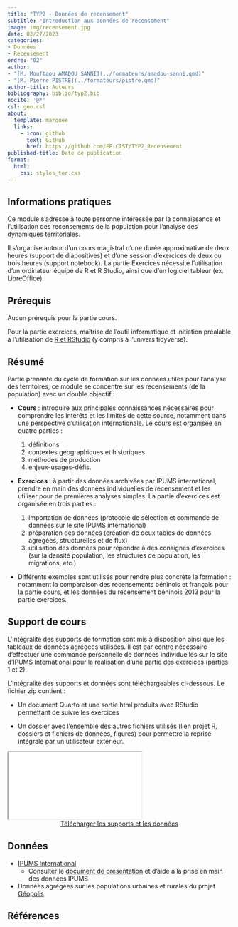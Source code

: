 ```yaml
---
title: "TYP2 - Données de recensement"
subtitle: "Introduction aux données de recensement"
image: img/recensement.jpg
date: 02/27/2023
categories: 
- Données
- Recensement
ordre: "02" 
author: 
- "[M. Mouftaou AMADOU SANNI](../formateurs/amadou-sanni.qmd)"
- "[M. Pierre PISTRE](../formateurs/pistre.qmd)"
author-title: Auteurs
bibliography: biblio/typ2.bib
nocite: '@*'
csl: geo.csl
about:
  template: marquee
  links:
    - icon: github
      text: GitHub
      href: https://github.com/EE-CIST/TYP2_Recensement
published-title: Date de publication 
format:
  html: 
    css: styles_ter.css
---
```


## <i class="bi bi-info-circle"></i> Informations pratiques

Ce module s'adresse à toute personne intéressée par la connaissance et l'utilisation des recensements de la population pour l'analyse des dynamiques territoriales.

Il s'organise autour d'un cours magistral d'une durée approximative de deux heures (support de diapositives) et d'une session d'exercices de deux ou trois heures (support notebook). La partie Exercices nécessite l'utilisation d'un ordinateur équipé de R et R Studio, ainsi que d'un logiciel tableur (ex. LibreOffice).

## <i class="bi bi-ui-checks-grid"></i> Prérequis

Aucun prérequis pour la partie cours.

Pour la partie exercices, maîtrise de l'outil informatique et initiation préalable à l'utilisation de [R et RStudio](out1_r.qmd) (y compris à l'univers tidyverse).

## <i class="bi bi-bookmark"></i> Résumé

Partie prenante du cycle de formation sur les données utiles pour l'analyse des territoires, ce module se concentre sur les recensements (de la population) avec un double objectif :

-   **Cours** : introduire aux principales connaissances nécessaires pour comprendre les intérêts et les limites de cette source, notamment dans une perspective d'utilisation internationale. Le cours est organisée en quatre parties :

    1.  définitions
    2.  contextes géographiques et historiques
    3.  méthodes de production
    4.  enjeux-usages-défis.

-   **Exercices :** à partir des données archivées par IPUMS international, prendre en main des données individuelles de recensement et les utiliser pour de premières analyses simples. La partie d'exercices est organisée en trois parties :

    1.  importation de données (protocole de sélection et commande de données sur le site IPUMS international)
    2.  préparation des données (création de deux tables de données agrégées, structurelles et de flux)
    3.  utilisation des données pour répondre à des consignes d'exercices (sur la densité population, les structures de population, les migrations, etc.)

-   Différents exemples sont utilisés pour rendre plus concrète la formation : notamment la comparaison des recensements béninois et français pour la partie cours, et les données du recensement béninois 2013 pour la partie exercices.

## <i class="bi bi-person-video3"></i> Support de cours

L'intégralité des supports de formation sont mis à disposition ainsi que les tableaux de données agrégées utilisées. Il est par contre nécessaire d'effectuer une commande personnelle de données individuelles sur le site d'IPUMS International pour la réalisation d'une partie des exercices (parties 1 et 2).

L'intégralité des supports et données sont téléchargeables ci-dessous. Le fichier zip contient :

-   Un document Quarto et une sortie html produits avec RStudio permettant de suivre les exercices

-   Un dossier avec l'ensemble des autres fichiers utilisés (lien projet R, dossiers et fichiers de données, figures) pour permettre la reprise intégrale par un utilisateur extérieur.

<object class="slide" data="../modules/support/typ2_rec.pdf" type="application/pdf">

<iframe class="slide" src="../modules/support/typ2_rec.pdf">

</iframe>

</object>

<center><a href="https://bit.ly/3WVpXRT" class="btn btn-warning" role="button" aria-disabled="true" target="_blank" rel="noopener noreferrer"><i class="bi bi-cloud-arrow-down"></i> Télécharger les supports et les données </a></center>

## <i class="bi bi-clipboard-data"></i> Données

-   [IPUMS International](https://international.ipums.org/international/)
    -   Consulter le [document de présentation](https://ee-cist.github.io/data_RP/) et d'aide à la prise en main des données IPUMS
-   Données agrégées sur les populations urbaines et rurales du projet [Géopolis](http://e-geopolis.org/)

## <i class="bi bi-file-earmark-text"></i> Références

::: {#refs}
:::
